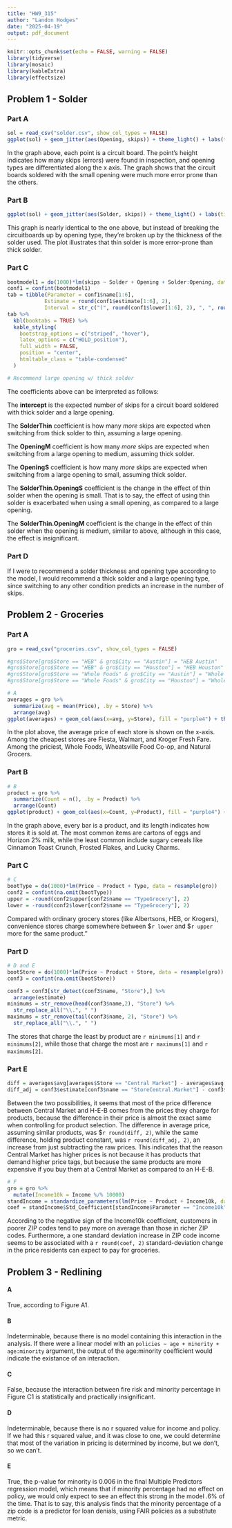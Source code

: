 ```yaml
---
title: "HW9_315"
author: "Landon Hodges"
date: "2025-04-19"
output: pdf_document
---
```


```r
knitr::opts_chunk$set(echo = FALSE, warning = FALSE)
library(tidyverse)
library(mosaic)
library(kableExtra)
library(effectsize)
```

## Problem 1 - Solder

### Part A

```r
sol = read_csv("solder.csv", show_col_types = FALSE)
ggplot(sol) + geom_jitter(aes(Opening, skips)) + theme_light() + labs(title="Smaller Openings are More Error Prone", x = "Opening Type", y = "Number of Skips (Errors)")
```

In the graph above, each point is a circuit board. The point's height indicates how many skips (errors) were found in inspection, and opening types are differentiated along the x axis. The graph shows that the circuit boards soldered with the small opening were much more error prone than the others.

### Part B

```r
ggplot(sol) + geom_jitter(aes(Solder, skips)) + theme_light() + labs(title="Thin Solder is More Error Prone", x = "Solder Type", y = "Number of Skips (Errors)")
```

This graph is nearly identical to the one above, but instead of breaking the circuitboards up by opening type, they're broken up by the thickness of the solder used. The plot illustrates that thin solder is more error-prone than thick solder.

### Part C

```r
bootmodel1 = do(1000)*lm(skips ~ Solder + Opening + Solder:Opening, data=resample(sol))
conf1 = confint(bootmodel1)
tab = tibble(Parameter = conf1$name[1:6], 
            Estimate = round(conf1$estimate[1:6], 2), 
            Interval = str_c("(", round(conf1$lower[1:6], 2), ", ", round(conf1$upper[1:6], 2), ")"))
tab %>%
  kbl(booktabs = TRUE) %>%
  kable_styling(
    bootstrap_options = c("striped", "hover"),
    latex_options = c("HOLD_position"),
    full_width = FALSE,
    position = "center",
    htmltable_class = "table-condensed"
  )

# Recommend large opening w/ thick solder

```

The coefficients above can be interpreted as follows:

The **intercept** is the expected number of skips for a circuit board soldered with thick solder and a large opening.

The **SolderThin** coefficient is how many *more* skips are expected when switching from thick solder to thin, assuming a large opening.

The **OpeningM** coefficient is how many *more* skips are expected when switching from a large opening to medium, assuming thick solder.

The **OpeningS** coefficient is how many *more* skips are expected when switching from a large opening to small, assuming thick solder.

The **SolderThin.OpeningS** coefficient is the change in the effect of thin solder when the opening is small. That is to say, the effect of using thin solder is exacerbated when using a small opening, as compared to a large opening.

The **SolderThin.OpeningM** coefficient is the change in the effect of thin solder when the opening is medium, similar to above, although in this case, the effect is insignificant.

### Part D
If I were to recommend a solder thickness and opening type according to the model, I would recommend a thick solder and a large opening type, since switching to any other condition predicts an increase in the number of skips.

## Problem 2 - Groceries

### Part A

```r

gro = read_csv("groceries.csv", show_col_types = FALSE)

#gro$Store[gro$Store == "HEB" & gro$City == "Austin"] = "HEB Austin"
#gro$Store[gro$Store == "HEB" & gro$City == "Houston"] = "HEB Houston"
#gro$Store[gro$Store == "Whole Foods" & gro$City == "Austin"] = "Whole Foods Austin"
#gro$Store[gro$Store == "Whole Foods" & gro$City == "Houston"] = "Whole Foods Houston"

# A
averages = gro %>%
  summarize(avg = mean(Price), .by = Store) %>%
  arrange(avg)
ggplot(averages) + geom_col(aes(x=avg, y=Store), fill = "purple4") + theme_light() + labs(title="Grocery Stores by Average Price")
```

In the plot above, the average price of each store is shown on the x-axis. Among the cheapest stores are Fiesta, Walmart, and Kroger Fresh Fare. Among the priciest, Whole Foods, Wheatsville Food Co-op, and Natural Grocers.

### Part B

```r
# B
product = gro %>%
  summarize(Count = n(), .by = Product) %>%
  arrange(Count)
ggplot(product) + geom_col(aes(x=Count, y=Product), fill = "purple4") + theme_light() + labs(title = "Product Availability", x = "Number of Stores Selling This Product")
```

In the graph above, every bar is a product, and its length indicates how stores it is sold at. The most common items are cartons of eggs and Horizon 2% milk, while the least common include sugary cereals like Cinnamon Toast Crunch, Frosted Flakes, and Lucky Charms.

### Part C

```r
# C
bootType = do(1000)*lm(Price ~ Product + Type, data = resample(gro))
conf2 = confint(na.omit(bootType))
upper = -round(conf2$upper[conf2$name == "TypeGrocery"], 2)
lower = -round(conf2$lower[conf2$name == "TypeGrocery"], 2)
```

Compared with ordinary grocery stores (like Albertsons, HEB, or Krogers), convenience stores charge somewhere between \$`r lower` and \$`r upper` more for the same product.” 

### Part D

```r
# D and E
bootStore = do(1000)*lm(Price ~ Product + Store, data = resample(gro))
conf3 = confint(na.omit(bootStore))

conf3 = conf3[str_detect(conf3$name, "Store"),] %>%
  arrange(estimate)
minimums = str_remove(head(conf3$name,2), "Store") %>%
  str_replace_all("\\.", " ")
maximums = str_remove(tail(conf3$name, 2), "Store") %>%
  str_replace_all("\\.", " ")
```

The stores that charge the least by product are `r minimums[1]` and `r minimums[2]`, while those that charge the most are `r maximums[1]` and `r maximums[2]`.

### Part E

```r
diff = averages$avg[averages$Store == "Central Market"] - averages$avg[averages$Store == "H-E-B"]
diff_adj = conf3$estimate[conf3$name == "StoreCentral.Market"] - conf3$estimate[conf3$name == "StoreH.E.B"]
```

Between the two possibilities, it seems that most of the price difference between Central Market and H-E-B comes from the prices they charge for products, because the difference in their price is almost the exact same when controlling for product selection.
The difference in average price, assuming similar products, was $`r round(diff, 2)`, while the same difference, holding product constant, was `r round(diff_adj, 2)`, an increase from just subtracting the raw prices. This indicates that the reason Central Market has higher prices is not because it has products that demand higher price tags, but because the same products are more expensive if you buy them at a Central Market as compared to an H-E-B.

```r
# F
gro = gro %>%
  mutate(Income10k = Income %/% 10000)
standIncome = standardize_parameters(lm(Price ~ Product + Income10k, data = resample(gro)))
coef = standIncome$Std_Coefficient[standIncome$Parameter == "Income10k"]
```

According to the negative sign of the Income10k coefficient, customers in poorer ZIP codes tend to pay more on average than those in richer ZIP codes.
Furthermore, a one standard deviation increase in ZIP code income seems to be associated with a `r round(coef, 2)` standard-deviation change in the price residents can expect to pay for groceries.

## Problem 3 - Redlining

#### A 
True, according to Figure A1.

#### B
Indeterminable, because there is no model containing this interaction in the analysis. If there were a linear model with an `policies ~ age + minority + age:minority` argument, the output of the age:minority coefficient would indicate the existance of an interaction.

#### C
False, because the interaction between fire risk and minority percentage in Figure C1 is statistically and practically insignificant.

#### D
Indeterminable, because there is no r squared value for income and policy. If we had this r squared value, and it was close to one, we could determine that most of the variation in pricing is determined by income, but we don't, so we can't.

#### E
True, the p-value for minority is 0.006 in the final Multiple Predictors regression model, which means that if minority percentage had no effect on policy, we would only expect to see an effect this strong in the model .6% of the time. That is to say, this analysis finds that the minority percentage of a zip code is a predictor for loan denials, using FAIR policies as a substitute metric.

